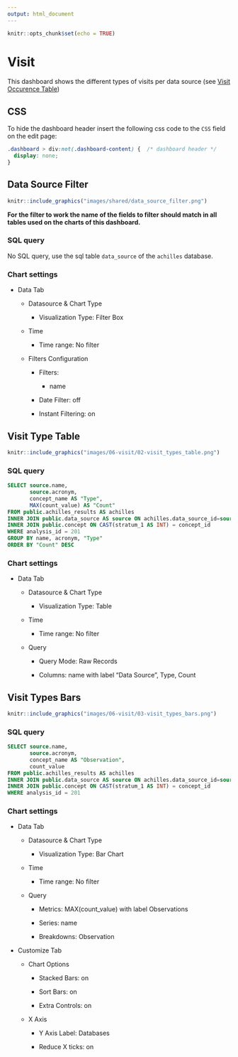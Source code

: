 ```yaml
---
output: html_document
---
```


```r
knitr::opts_chunk$set(echo = TRUE)
```

# Visit

<!-- Discuss the goal of this dashboard... TO DO -->

This dashboard shows the different types of visits per data source (see [Visit Occurence Table](https://ohdsi.github.io/CommonDataModel/cdm531.html#visit_occurrence))

## CSS

To hide the dashboard header insert the following css code to the `CSS` field on the edit page:

```css
.dashboard > div:not(.dashboard-content) {  /* dashboard header */
  display: none;
}
```

## Data Source Filter

```r
knitr::include_graphics("images/shared/data_source_filter.png")
```

**For the filter to work the name of the fields to filter should match in all tables used on the charts of this dashboard.**

### SQL query

No SQL query, use the sql table `data_source` of the `achilles` database.

### Chart settings

- Data Tab

  - Datasource & Chart Type

    - Visualization Type: Filter Box

  - Time

    - Time range: No filter

  - Filters Configuration

    - Filters:

      - name

    - Date Filter: off

    - Instant Filtering: on

## Visit Type Table

```r
knitr::include_graphics("images/06-visit/02-visit_types_table.png")
```

### SQL query

```sql
SELECT source.name,
       source.acronym,
       concept_name AS "Type",
       MAX(count_value) AS "Count"
FROM public.achilles_results AS achilles
INNER JOIN public.data_source AS source ON achilles.data_source_id=source.id
INNER JOIN public.concept ON CAST(stratum_1 AS INT) = concept_id
WHERE analysis_id = 201
GROUP BY name, acronym, "Type"
ORDER BY "Count" DESC
```

### Chart settings

- Data Tab

  - Datasource & Chart Type

    - Visualization Type: Table

  - Time

    - Time range: No filter

  - Query

    - Query Mode: Raw Records

    - Columns: name with label "Data Source", Type, Count


## Visit Types Bars

```r
knitr::include_graphics("images/06-visit/03-visit_types_bars.png")
```

### SQL query

```sql
SELECT source.name, 
       source.acronym,
       concept_name AS "Observation", 
       count_value
FROM public.achilles_results AS achilles 
INNER JOIN public.data_source AS source ON achilles.data_source_id=source.id
INNER JOIN public.concept ON CAST(stratum_1 AS INT) = concept_id
WHERE analysis_id = 201
```

### Chart settings

- Data Tab

  - Datasource & Chart Type

    - Visualization Type: Bar Chart

  - Time

    - Time range: No filter

  - Query

    - Metrics: MAX(count_value) with label Observations

    - Series: name

    - Breakdowns: Observation

- Customize Tab

  - Chart Options

    - Stacked Bars: on

    - Sort Bars: on

    - Extra Controls: on

  - X Axis

    - Y Axis Label: Databases

    - Reduce X ticks: on